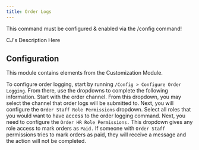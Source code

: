 ```yaml
---
title: Order Logs
---
```


<Warning>This command must be configured & enabled via the /config command!</Warning>

CJ's Description Here

## Configuration

<Info>This module contains elements from the Customization Module.</Info>

To configure order logging, start by running `/Config > Configure Order Logging`. From there, use the dropdowns to complete the following information. Start with the order channel. From this dropdown, you may select the channel that order logs will be submitted to. Next, you will configure the `Order Staff Role Permissions` dropdown. Select all roles that you would want to have access to the order logging command. Next, you need to configure the `Order HR Role Permissions.` This dropdown gives any role access to mark orders as `Paid.` If someone with `Order Staff` permissions tries to mark orders as paid, they will receive a message and the action will not be completed.